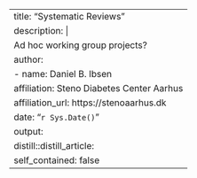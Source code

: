 ---
title: "Systematic Reviews"
description: |
  Ad hoc working group projects?
author:
  - name: Daniel B. Ibsen
    affiliation: Steno Diabetes Center Aarhus
    affiliation_url: https://stenoaarhus.dk
date: "`r Sys.Date()`"
output:
  distill::distill_article:
    self_contained: false
---